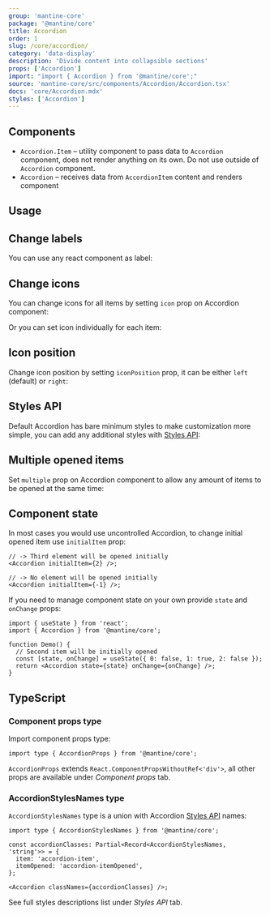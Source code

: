 ```yaml
---
group: 'mantine-core'
package: '@mantine/core'
title: Accordion
order: 1
slug: /core/accordion/
category: 'data-display'
description: 'Divide content into collapsible sections'
props: ['Accordion']
import: "import { Accordion } from '@mantine/core';"
source: 'mantine-core/src/components/Accordion/Accordion.tsx'
docs: 'core/Accordion.mdx'
styles: ['Accordion']
---
```



## Components

- `Accordion.Item` – utility component to pass data to `Accordion` component, does not render anything on its own. Do not use outside of `Accordion` component.
- `Accordion` – receives data from `AccordionItem` content and renders component

## Usage

<Demo data={AccordionDemos.usage} />

## Change labels

You can use any react component as label:

<Demo data={AccordionDemos.label} />

## Change icons

You can change icons for all items by setting `icon` prop on Accordion component:

<Demo data={AccordionDemos.icon} />

Or you can set icon individually for each item:

<Demo data={AccordionDemos.icons} />

## Icon position

Change icon position by setting `iconPosition` prop, it can be either `left` (default) or `right`:

<Demo data={AccordionDemos.iconPosition} />

## Styles API

Default Accordion has bare minimum styles to make customization more simple,
you can add any additional styles with [Styles API](/theming/styles-api/):

<Demo data={AccordionDemos.stylesApi} />

## Multiple opened items

Set `multiple` prop on Accordion component to allow any amount of items to be opened at the same time:

<Demo data={AccordionDemos.multiple} />

## Component state

In most cases you would use uncontrolled Accordion, to change initial opened item use `initialItem` prop:

```tsx
// -> Third element will be opened initially
<Accordion initialItem={2} />;

// -> No element will be opened initially
<Accordion initialItem={-1} />;
```

If you need to manage component state on your own provide `state` and `onChange` props:

```tsx
import { useState } from 'react';
import { Accordion } from '@mantine/core';

function Demo() {
  // Second item will be initially opened
  const [state, onChange] = useState({ 0: false, 1: true, 2: false });
  return <Accordion state={state} onChange={onChange} />;
}
```

## TypeScript

### Component props type

Import component props type:

```tsx
import type { AccordionProps } from '@mantine/core';
```

`AccordionProps` extends `React.ComponentPropsWithoutRef<'div'>`, all other props are available under _Component props_ tab.

### AccordionStylesNames type

`AccordionStylesNames` type is a union with Accordion [Styles API](/theming/styles-api/) names:

```tsx
import type { AccordionStylesNames } from '@mantine/core';

const accordionClasses: Partial<Record<AccordionStylesNames, 'string'>> = {
  item: 'accordion-item',
  itemOpened: 'accordion-itemOpened',
};

<Accordion classNames={accordionClasses} />;
```

See full styles descriptions list under _Styles API_ tab.
